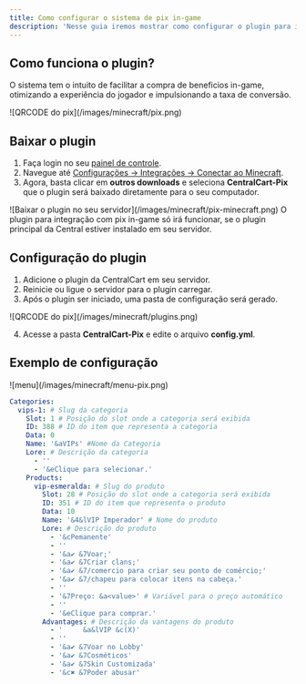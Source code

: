 ```yaml
---
title: Como configurar o sistema de pix in-game
description: 'Nesse guia iremos mostrar como configurar o plugin para integrar o pix no servidor.'
---
```


## Como funciona o plugin?
O sistema tem o intuito de facilitar a compra de beneficios in-game, otimizando a experiência do jogador e impulsionando a taxa de conversão.

<Frame>
  ![QRCODE do pix](/images/minecraft/pix.png)
</Frame>

## Baixar o plugin

1. Faça login no seu [painel de controle](https://app.centralcart.com.br).
2. Navegue até [Configurações -> Integrações -> Conectar ao Minecraft](https://app.centralcart.com.br/settings/plugin/minecraft).
3. Agora, basta clicar em **outros downloads** e seleciona **CentralCart-Pix** que o plugin será baixado diretamente para o seu computador.

<Frame>
  ![Baixar o plugin no seu servidor](/images/minecraft/pix-minecraft.png)
</Frame>

<Note>
O plugin para integração com pix in-game só irá funcionar, se o plugin principal da Central estiver instalado em seu servidor.
</Note>

## Configuração do plugin

1. Adicione o plugin da CentralCart em seu servidor.
2. Reinicie ou ligue o servidor para o plugin carregar.
3. Após o plugin ser iniciado, uma pasta de configuração será gerado.

<Frame>
  ![QRCODE do pix](/images/minecraft/plugins.png)
</Frame>

4. Acesse a pasta **CentralCart-Pix** e edite o arquivo **config.yml**.

## Exemplo de configuração

<Frame>
  ![menu](/images/minecraft/menu-pix.png)
</Frame>

```yml
Categories:
  vips-1: # Slug da categoria
    Slot: 1 # Posição do slot onde a categoria será exibida
    ID: 388 # ID do item que representa a categoria
    Data: 0
    Name: '&aVIPs' #Nome da Categoria
    Lore: # Descrição da categoria
      - ''
      - '&eClique para selecionar.'
    Products:
      vip-esmeralda: # Slug do produto
        Slot: 28 # Posição do slot onde a categoria será exibida
        ID: 351 # ID do item que representa o produto
        Data: 10
        Name: '&4&lVIP Imperador' # Nome do produto
        Lore: # Descrição do produto
          - '&cPemanente'
          - ''
          - '&a✔ &7Voar;'
          - '&a✔ &7Criar clans;'
          - '&a✔ &7/comercio para criar seu ponto de comércio;'
          - '&a✔ &7/chapeu para colocar itens na cabeça.'
          - ''
          - '&7Preço: &a<value>' # Variável para o preço automático
          - ''
          - '&eClique para comprar.'
        Advantages: # Descrição da vantagens do produto
          - '     &a&lVIP &c(X)'
          - ''
          - '&a✔ &7Voar no Lobby'
          - '&a✔ &7Cosméticos'
          - '&a✔ &7Skin Customizada'
          - '&c✖ &7Poder abusar'
```